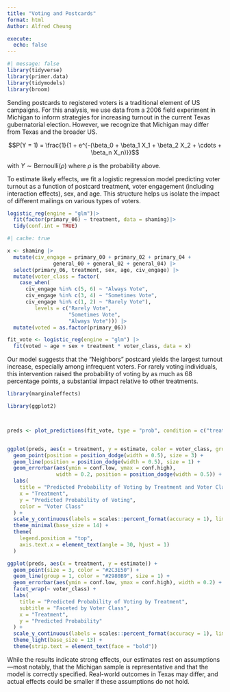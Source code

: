 ```yaml
---
title: "Voting and Postcards"
format: html
Author: Alfred Cheung

execute: 
  echo: false
---
```



```r
#| message: false
library(tidyverse)
library(primer.data)
library(tidymodels)
library(broom)
```

Sending postcards to registered voters is a traditional element of US campaigns. For this analysis, we use data from a 2006 field experiment in Michigan to inform strategies for increasing turnout in the current Texas gubernatorial election. However, we recognize that Michigan may differ from Texas and the broader US.



$$P(Y = 1) = \frac{1}{1 + e^{-(\beta_0 + \beta_1 X_1 + \beta_2 X_2 + \cdots + \beta_n X_n)}}$$

with $Y \sim \text{Bernoulli}(\rho)$ where $\rho$ is the probability above.

To estimate likely effects, we fit a logistic regression model predicting voter turnout as a function of postcard treatment, voter engagement (including interaction effects), sex, and age. This structure helps us isolate the impact of different mailings on various types of voters.



```r
logistic_reg(engine = "glm")|>
  fit(factor(primary_06) ~ treatment, data = shaming)|>
  tidy(conf.int = TRUE)
```



```r
#| cache: true

x <- shaming |> 
  mutate(civ_engage = primary_00 + primary_02 + primary_04 + 
               general_00 + general_02 + general_04) |> 
  select(primary_06, treatment, sex, age, civ_engage) |> 
  mutate(voter_class = factor(
    case_when(
      civ_engage %in% c(5, 6) ~ "Always Vote",
      civ_engage %in% c(3, 4) ~ "Sometimes Vote",
      civ_engage %in% c(1, 2) ~ "Rarely Vote"),
         levels = c("Rarely Vote", 
                    "Sometimes Vote", 
                    "Always Vote"))) |>
  mutate(voted = as.factor(primary_06))

fit_vote <- logistic_reg(engine = "glm") |>
  fit(voted ~ age + sex + treatment * voter_class, data = x)
```

Our model suggests that the “Neighbors” postcard yields the largest turnout increase, especially among infrequent voters. For rarely voting individuals, this intervention raised the probability of voting by as much as 68 percentage points, a substantial impact relative to other treatments.

```r
library(marginaleffects)
```


```r

library(ggplot2)



preds <- plot_predictions(fit_vote, type = "prob", condition = c("treatment", "voter_class"), draw = FALSE)


ggplot(preds, aes(x = treatment, y = estimate, color = voter_class, group = voter_class)) +
  geom_point(position = position_dodge(width = 0.5), size = 3) +
  geom_line(position = position_dodge(width = 0.5), size = 1) +
  geom_errorbar(aes(ymin = conf.low, ymax = conf.high),
                width = 0.2, position = position_dodge(width = 0.5)) +
  labs(
    title = "Predicted Probability of Voting by Treatment and Voter Class",
    x = "Treatment",
    y = "Predicted Probability of Voting",
    color = "Voter Class"
  ) +
  scale_y_continuous(labels = scales::percent_format(accuracy = 1), limits = c(0, 1)) +
  theme_minimal(base_size = 14) +
  theme(
    legend.position = "top",
    axis.text.x = element_text(angle = 30, hjust = 1)
  )

```



```r
ggplot(preds, aes(x = treatment, y = estimate)) +
  geom_point(size = 3, color = "#2C3E50") +
  geom_line(group = 1, color = "#2980B9", size = 1) +
  geom_errorbar(aes(ymin = conf.low, ymax = conf.high), width = 0.2) +
  facet_wrap(~ voter_class) +
  labs(
    title = "Predicted Probability of Voting by Treatment",
    subtitle = "Faceted by Voter Class",
    x = "Treatment",
    y = "Predicted Probability"
  ) +
  scale_y_continuous(labels = scales::percent_format(accuracy = 1), limits = c(0, 1)) +
  theme_light(base_size = 13) +
  theme(strip.text = element_text(face = "bold"))

```

While the results indicate strong effects, our estimates rest on assumptions—most notably, that the Michigan sample is representative and that the model is correctly specified. Real-world outcomes in Texas may differ, and actual effects could be smaller if these assumptions do not hold.
